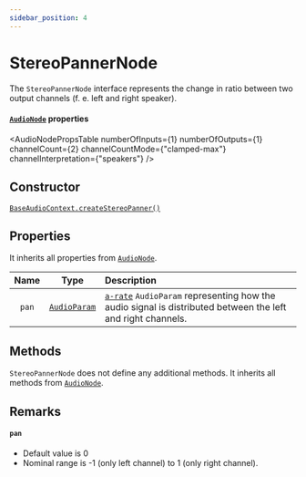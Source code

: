 ```yaml
---
sidebar_position: 4
---
```



# StereoPannerNode

The `StereoPannerNode` interface represents the change in ratio between two output channels (f. e. left and right speaker).

#### [`AudioNode`](/docs/core/audio-node#properties) properties

<AudioNodePropsTable numberOfInputs={1} numberOfOutputs={1} channelCount={2} channelCountMode={"clamped-max"} channelInterpretation={"speakers"} />

## Constructor

[`BaseAudioContext.createStereoPanner()`](/docs/core/base-audio-context#createstereopanner)

## Properties

It inherits all properties from [`AudioNode`](/docs/core/audio-node#properties).

| Name | Type | Description |
| :--: | :--: | :---------- |
| `pan` | [`AudioParam`](/docs/core/audio-param) | [`a-rate`](/docs/core/audio-param#a-rate-vs-k-rate) `AudioParam` representing how the audio signal is distributed between the left and right channels. |

## Methods

`StereoPannerNode` does not define any additional methods.
It inherits all methods from [`AudioNode`](/docs/core/audio-node#methods).

## Remarks

#### `pan`
- Default value is 0
- Nominal range is -1 (only left channel) to 1 (only right channel).
